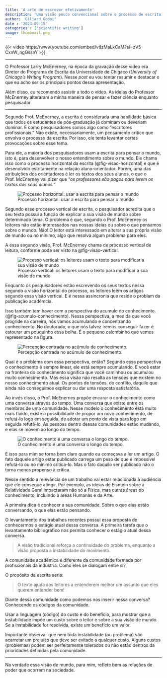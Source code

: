 ```yaml
---
title: 'A arte de escrever efetivamente'
description: 'Uma visão pouco convencional sobre o processo de escrita científica'
author: 'Giliard Godoi'
date : '2024-09-15'
categories : ['scientific writing']
image: thumbnail.png
---
```


{{< video https://www.youtube.com/embed/vtIzMaLkCaM?si=zV5-CxnW_ngGssnY >}}

---

O Professor Larry McEnerney, na época da gravação desse vídeo era Diretor do Programa de Escrita da Universidade de Chigaco (*University of Chicago's Writing Program*).
Nesse *post* eu vou tentar resumir e destacar o que eu acho ser os principais pontos dessa apresentação.

Além disso, eu recomendo assistir a todo o vídeo.
As ideias do Professor McEnerney alteraram a minha maneira de pensar e fazer ciência enquanto pesquisador.

---

Segundo Prof. McEnerney, a escrita é considerada uma habilidade básica que todos os estudantes de pós-graduação já dominam ou deveriam dominar.
E como pesquisadores somos algo como "escritores profissionais."
Não existe, necessariamente, um pensamento critíco que envolva o processo da escrita.
Por isso, ele tenta levantar certas provocações sobre esse tema.

Para ele, a maioria dos pesquisadores usam a escrita para pensar o mundo, isto é, para desenvolver o nosso entendimento sobre o mundo.
Ele chama isso como o processo horizontal da escrita (@fig-visao-horizontal) e que é desenolvido estritamente na relação aluno-orientador.
Porém, uma das atribuições dos orientadores é ler os textos dos seus alunos, o que o Prof. McEnerney vai dizer que *"os professores são pagos para lerem os textos dos seus alunos."*

![Processo horizontal: usar a escrita para pensar o mundo](escrita-para-pensar-mundo.png){#fig-visao-horizontal}

Segundo esse processo vertical de escrita, o pesquisador acredita que o seu texto possui a função de explicar a sua visão de mundo sobre determinado tema.
O problema é que, segundo o Prof. McEnerney os leitores não estão interessados nas nossas ideias ou sobre o que pensamos sobre o mundo.
Não! O leitor está interessado em alterar a sua própria visão de mundo ou no mínimo, algo que resolva algum problema para eles.

A essa segundo visão, Prof. McEnerney chama de processo vertical de leitura, conforme pode ser visto na @fig-visao-vertical.

![Processo vertical: os leitores usam o texto para modificar a sua visão de mundo](leitores-endenterem-mundo.png){#fig-visao-vertical}

Enquanto os pesquisadores estão escrevendo os seus textos nessa segundo a visão horizontal do processo, os leitores leêm os artigos segundo essa visão vertical. E é nessa assincronia que reside o problam da publicação acadêmcia.



Isso também tem haver com a perspectiva do acumulo do conhecimento. (@fig-acumulo-conhecimento).
Nessa perspectiva, a medida que você progride na carreira, nós vamos acumulando e concentrando conhecimento.
No doutorado, o que nós talvez iremos conseguir fazer é estourar um pouquinho essa bolha. É o pequeno calombinho que vemos representado na figura.

![Percepção centrada no acúmulo de conhecimento.](acumulo-conhecimento.png){#fig-acumulo-conhecimento}

Qual é o problema com essa perspectiva, então? Segundo essa perspectiva o conhecimento é sempre linear, ele está sempre acumulando.
E você estar na fronteira do conhecimento significa que você caminhou ou acumulou muito conhecimento.
Mas essa visão não resalta as tensões que existem no nosso conhecimento atual. Os pontos de tensões, de conflito, daquilo que ainda não conseguimos explicar ou dar uma resposta satisfatória.

Ao invés disso, o Prof. McEnerney propõe encarar o conhecimento como uma conversa através do tempo. Uma conversa que existe entre os membros de uma comunidade.
Nesse modelo o conhecimento está muito mais fluído, existe a possibilidade de propor um novo conhecimento, de refutá-lo logo em seguida, de adotar um ponto de vista para logo em seguida refutá-lo.
As pessoas dentro dessas comunidades estão mudando, e elas se movem ao longo do tempo.

![O conhecimento é uma conversa o longo do tempo.](conhecimento-conversa-tempo.png){#fig-conhecimento-conversa-tempo}

E isso para mim se torna bem claro quando eu começava a ler um artigo.
O fato daquele artigo estar publicado carrega um peso de que é impossível refutá-lo ou no mínimo critica-lo.
Mas o fato daquilo ser publicado não o torna menos propenso à crítica.

Nesse sentido a relevância de um trabalho vai estar relacionada à audiência que ele consegue atingir.
Por exemplo, as ideias de Eisntein sobre a Relatividade Geral impactaram não só a Física, mas outras áreas do conhecimento, incluindo à áreas Humanas e da Arte.

A primeira dica é conhecer a sua comunidade. Sobre o que elas estão conversando, o que elas estão pensando.

O levantamento dos trabalhos recentes possui essa proposta de conhecermos o estágio atual dessa conversa. A primeira tarefa que o levantamento bibliográfico nos permita conhecer o estágio atual dessa conversa.

> A visão tradicional reforça a continuidade do problema, enquanto a visão proposta a instabilidade do movimento.

A comunidade acadêmica é diferente da comunidade formada por profissionais da industria. Como eles se dialogam entre si?

O propósito da escrita seria:

> O texto ajuda aos leitores a entenderem melhor um assunto que eles querem entender bem!

Diante dessa comunidade como podemos nos inserir nessa conversa? Conhecendo os códigos da comunidade.

Usar a linguagem (código) do custo e do benefício, para mostrar que a instabilidade impõe um custo sobre o leitor e sobre a sua visão de mundo.
Se a instabilidade for resolvida, existe um benefício um valor.

Importante observar que nem toda instabilidade (ou problema) vão acarretar um prejuízo que deve ser evitado a qualquer custo.
Alguns custos (problemas) podem ser perfeitamente tolerados ou não estão dentros da prioridades definidas pela comunidade.

---

Na verdade essa visão de mundo, para mim, reflete bem as relações de poder que ocorrem na sociedade.